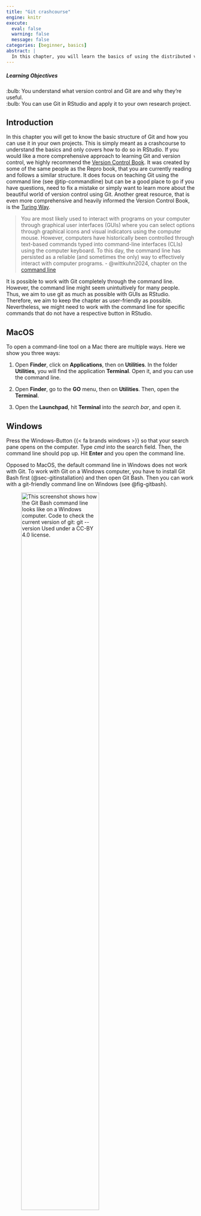 ```yaml
---
title: "Git crashcourse"
engine: knitr
execute:
  eval: false
  warning: false
  message: false
categories: [beginner, basics]
abstract: |
  In this chapter, you will learn the basics of using the distributed version control system Git in RStudio.
---
```


::: {.callout-tip appearance="minimal"}
<h5>Learning Objectives</h5>

:bulb: You understand what version control and Git are and why they're useful.<br>
:bulb: You can use Git in RStudio and apply it to your own research project.<br>
:::

## Introduction

In this chapter you will get to know the basic structure of Git and how you can use it in your own projects.
This is simply meant as a crashcourse to understand the basics and only covers how to do so in RStudio.
If you would like a more comprehensive approach to learning Git and version control, we highly recommend the [Version Control Book](https://lennartwittkuhn.com/version-control-book/).
It was created by some of the same people as the Repro book, that you are currently reading and follows a similar structure.
It does focus on teaching Git using the command line (see @tip-commandline) but can be a good place to go if you have questions, need to fix a mistake or simply want to learn more about the beautiful world of version control using Git.
Another great resource, that is even more comprehensive and heavily informed the Version Control Book, is the [Turing Way](https://book.the-turing-way.org/reproducible-research/vcs).

::: {#tip-commandline .callout-tip title="What is the command line?" collapse="false"}

>You are most likely used to interact with programs on your computer through graphical user interfaces (GUIs) where you can select options through graphical icons and visual indicators using the computer mouse.
>However, computers have historically been controlled through text-based commands typed into command-line interfaces (CLIs) using the computer keyboard.
>To this day, the command line has persisted as a reliable (and sometimes the only) way to effectively interact with computer programs. - @wittkuhn2024, chapter on the [command line](https://lennartwittkuhn.com/version-control-book/chapters/command-line.html)

:::

It is possible to work with Git completely through the command line.
However, the command line might seem unintuitively for many people.
Thus, we aim to use git as much as possible with GUIs as RStudio.
Therefore, we aim to keep the chapter as user-friendly as possible.
Nevertheless, we might need to work with the command line for specific commands that do not have a respective button in RStudio.

::: {.callout-tip title="How to open the command line on your computer" collapse="false"}

::: panel-tabset
## MacOS

To open a command-line tool on a Mac there are multiple ways.
Here we show you three ways: 

1. Open **Finder**, click on **Applications**, then on **Utilities**.
In the folder **Utilities**, you will find the application **Terminal**.
Open it, and you can use the command line.

1. Open **Finder**, go to the **GO** menu, then on **Utilities**.
Then, open the **Terminal**.

1. Open the **Launchpad**, hit **Terminal** into the *search bar*, and open it.

## Windows

Press the Windows-Button {{< fa brands windows >}} so that your search pane opens on the computer.
Type *cmd* into the search field.
Then, the command line should pop up.
Hit **Enter** and you open the command line.

::: {.callout-note}

Opposed to MacOS, the default command line in Windows does not work with Git.
To work with Git on a Windows computer, you have to install Git Bash first (@sec-gitinstallation) and then open Git Bash.
Then you can work with a git-friendly command line on Windows (see @fig-gitbash).

![This screenshot shows how the Git Bash command line looks like on a Windows computer. Code to check the current version of git: `git --version` Used under a [CC-BY 4.0](https://creativecommons.org/licenses/by/4.0) license.](../static/git-bash.png){#fig-gitbash width="70%"}

:::

:::

:::

### What are Git and version control and why are they useful

You've likely come across the illustration below before in this book, but it helps illustrate why using version control can make your workflow and collaboration that much smoother.

```r
#| results: asis
#| eval: true
#| echo: false
cat(make_figure("final-doc-comic"))
```

Version control allows you to keep working on the same file whilst not losing your previous versions.
Just imagine you are working on a code that's working perfectly fine, let's call this 01_code.
You now add a new feature to 01_code for which you change parts of the previous code.
Accidentally, you've created a bug and now your whole code doesn't run anymore.
You've changed too much to simply remember what you would need to do to get back to 01_code.
Wouldn't it be great to travel back in time to your working 01_code?
In a way version control allows you to do this.
It essentially allows you to take snapshots of your work that you can go back to at any point.  

Git is a software that allows you to do just that.

### Git and reproducibility

Git as version control software is able to follow different versions of code and data.
Thus, it provides information about code and data **evolved** over time.
Hence, it becomes way easier to understand which code and data was used to create e.g. a particular figure.
Further, Git saves a **version history** enabling us to understand the changes made, the purpose of analyses, even months or years later.
Thus, we can remarkably reduce process-based reproducibility errors when using Git (@sec-repro-errors)
Meanwhile, Git hides older versions which keeps your project structure organized.
However, you can still access them if you need them [@community2022].


### Some limitations

Git is not good at tracking very large files such as data sets, which can slow it down quite a bit.
It is also not very good at tracking binary files like videos, images or '.docx' files. 
But if you want to track written work you can use '.md' (Markdown) files instead.

## First steps
### Installation {#sec-gitinstallation}
To use Git, you have to install it first.
Depending on your operating system, this will look different.

::: {.callout-tip title="How to install Git on your computer" collapse="false"}

::: panel-tabset
## {{< fa brands apple >}} MacOS

On recent versions of MacOS (> MacOS Sierra 10.12) Git should come pre- installed.
To check whether Git is pre-installed, head to your command-line/Terminal and enter the following command.

```zsh
git --version
```

When Git is already installed, you should see an output similar to below.

```zsh
#| code-copy: false
git version 2.39.2 (Apple Git-143)
```

When Git is not installed, you will receive a prompt asking you if you want to install it along Xcode command line deleveloper tools.
You will also be asked for your administrator password.
Make sure that you have enough storage on your computer to install the Xcode command line developer tools.

Maybe, you will receive an error message called `xcrun:error`.
If so, check out the [Git installation instructions](https://lennartwittkuhn.com/version-control-book/chapters/installation.html#option-1-terminal) in the version control book [@wittkuhn2024].
The authors describe how to fix it.

## {{< fa brands windows >}} Windows

On [Git for Windows](https://gitforwindows.org/) you can download Git and Bash in one go.
The Bash shell is a commonly used command-line interface, which can be useful for more complex commands.
On the website simply click on the **Download** button and after it has finished downloading, double-click on the installer to start the installation process.
You can accept all the default settings if you have no special requirements such as a specific installation destination.
After running through all the settings, click **Install**.
Once done installing, the Bash shell will open automatically.
To confirm everything worked correctly and Git is installed, run the following command, which should return the Git version.

```bash
git --version
```

```zsh
#| code-copy: false

git version 2.46.0.windows.1
```
:::
:::

### Setting up Git in .gitconfig

When you first start using Git, there are some things you need to set up in the **.gitconfig** file.
This file stores all your specific settings.
Using the [command line](http://repro-book/chapters/git-crashcourse.html#introduction), you first need to let Git know who you are.
Your username and email address will be associated with the changes you're tracking with Git.
This is useful, as it allows others to trace back who made which changes.
As you will later use this email address to connect with GitHub, make sure you either use the same email as the one in your GitHub account or use an email address you would be happy to use for your GitHub profile as well!  
To set this up, enter the command below in the command line, replacing 'Your Name' and 'Your Email' with your own.

```bash
git config --global user.name "Name"
git config --global user.email Your Email
```

::: {.callout-important title="Consider privacy concerns!" collapse=false}  
Beware that your username and email address will be publicly visible if you make changes to a public project on e.g., GitHub.
This is very difficult to change or remove later on.
This is relevant if you plan on potentially sharing private projects later on.
Consider if you'd rather use a pseudonym for your username and email address.
:::

The next step is not strictly necessary for functionality but comes highly recommended.
Some older versions of Git still use the terminology of "master" to define the most important branch (There will be more explanation on what branches are later on).
To make the terminology of Git less offensive and more inclusive, there has been a shift to refer to "main" instead.
To ensure your Git will refer to "main" instead of "master", simply run this in your command line:

```bash
git config --global init.defaultBranch main
```

### Repository

In the world of Git, your project is referred to as a repository.
More specifically repository, or repo for short, refers to the folderstructure that you are tracking with Git, which usually is the same as your project.
Sometimes project and repo are used interchangeably but when using Git and GitHub, your project is called a repository.

## Using Git in RStudio

Git is well integrated in RStudio and offers a GUI for Git.
As long as you have Git installed on your computer, it is very easy to use it in RStudio and add it to existing projects.
Whilst originally Git is a command line based program, using the GUI of RStudio makes it more intuitive and can be faster for standard commands than typing them out.
However, for some actions, using the command line is still necessary.

### Setting up Git in an existing R project

Before setting up Git in an existing R-project, make sure you are in your intended project in RStudio ^[:bulb: Tip: How to set up an R-project is explained in the [Good coding practices](https://lennartwittkuhn.com/repro-book/chapters/good-coding-practices.html#sec-rproject) chapter.].
Now, to set up Git, simply go to **Tools > Version Control > Project Setup...** (see below) and choose Git as the version control system in the Pop-up window. Confirm both the initialization of a Git repository in your project, as well as the RStudio restart.

![This screenshot shows where to find the version control feature in RStudio . Used under a [CC-BY 4.0](https://creativecommons.org/licenses/by/4.0) license.](../static/git-initialize.jpg)

Well done, now you should have an additional tab for Git next to your environment pane, which is usually found in the upper right corner.
It should look something like below.

![This screenshot shows where to find Git pane in RStudio. Used under a [CC-BY 4.0](https://creativecommons.org/licenses/by/4.0) license.](../static/git-pane.jpg)

Here you can see all of your projects file, which so far are not tracked by Git.

#### .gitignore file

Now that you've added Git to your repository, a **.gitignore** file was automatically added to it.
This file lists all the files that are **not** tracked aka ignored by Git.
You can and should add files that you don't want to be included in the version history in here.

This is useful to:  
1. Keep your repository **free of unnecessary files**, that would only clutter it.
 You should ignore files that can be recreated by using code from your repository, e.g., plots you created in your data analysis.  
2. Keep **private** or sensitive information out of the version control history, which you might later share.  
3. **Not slow down** working with your repository by adding big files, such as datasets to the .gitignore file.
Additionally, you shouldn't need to track changes when it's reproducible from your raw data and code.  

To add files to .gitignore, just open the .gitignore file and **list the files** you don't want to be tracked in it.
There will already be some files listed there that are being ignored by default.
Your .gitignore should look something like this.

![This screenshot shows how a .gitignore file looks like in RStudio . Used under a [CC-BY 4.0](https://creativecommons.org/licenses/by/4.0) license.](../static/git-gitignore.jpg)

## General workflow with Git

When using Git, the most basic workflow is:  
1. Make changes to your files and save them as usual  
2. Stage files  
3. Commit your changes  

### Staging

**Staging** is essentially telling Git which files and changes you want it to track in your next commit.
It is like adding items to your shopping cart but not yet buying them.
You have to do this before being able to create a commit.
When staging files, keep in mind what changes and files to include in a single commit.
This can be all the files that you've changed in order to fix a bug or to include a new feature, but could be divided up into smaller commits as well.  

In order to stage a file in RStudio, simply tick the box on the left of the file name in the Git pane. 
There, all your files that have saved changes but aren't yet tracked with Git will show up.
Logically, after you have first initialized Git in a repository, all the files will show up there as they have not yet been tracked.
You can go ahead and stage all the files and then click **Commit** in the Git pane.
Below you can see how this could look like.

![This screenshot shows ow to stage files in RStudio. Used under a [CC-BY 4.0](https://creativecommons.org/licenses/by/4.0) license.](../static/git-inital-staging.jpg)

### Committing
A **commit** is like a screenshot of your current work.
Everything that you have previously **staged** will be included in the next commit and makes up that specific version of your repository that you are saving.

![Commits can be compared to anchors in climbing. When you commit, you create a safety point you can't fall past in your progress. Illustration from the [Openscapes](https://openscapes.org/) blog [_GitHub for supporting, contributing, and failing safely_](https://openscapes.org/blog/2022-05-27-github-illustrated-series/) by Allison Horst and Julia Lowndes. Used under a [CC-BY 4.0](https://creativecommons.org/licenses/by/4.0) license.](../static/git-wickham-bryan-monster-climb.jpg)

In RStudio, after having staged your files you can simply make a commit by pressing the **Commit** button in the Git pane.
Now you add a commit message.
Below you can see how this would look like for the initial commit, including the commit message.

![This screenshot shows creating the initial commit in RStudio. Used under a [CC-BY 4.0](https://creativecommons.org/licenses/by/4.0) license.](../static/git-initial-commit.jpg)

For the commit message, it's important to be concise and descriptive of what your changes did, as this is what you will later see listed in the commit history.
If you do want to go back to a previous version later on, the commit messages need to be understandable enough for you and others to easily spot the correct one.
By convention, start your message with a verb in the imperative, e.g., 'Add', 'Fix', 'Remove'.
Now simply press the **Commit** button below the message.
Congrats, you just created your first commit.  

You can create a new commit at any point of time.
It is usually better to commit often rather than seldom.
But also committing too often can make your commit history overwhelming and hard to find specific changes.

::: {.callout-tip title="How to create better commit messages" collapse=false}
It might help you to imagine these two scenarios, when trying to create better commit messages:  
1. Impersonate a strict, tight-lipped, demanding commander that yells what you are supposed to be doing at you in one short sentence.  
2. Think about your message being read by your vicious archnemesis, who doesn't want to understand what you did there.
(Similarly, you could also think about yourself in 5 months time, not having touched your project at all and barely remembering what it was about.)  
Another great way to think about what to include in your commit message are your answers to the questions: 
What?
Why?
Where?
In all of this, please remember: It is still better to commit than to overthink the messages, however your collaborators, including your future self will thank you for not leaving them empty and being concise and precise.
:::

::: {.callout-tip title="Amending a commit" collapse=true}
When creating a new commit you have the option to check the box **Amend previous commit**.
This adds your newly staged changes to the commit you made previously and gives it the commit message you just entered.
This can be useful if you forgot to add some changes or if you are essentially still working on the same thing and want to keep your commit history cleaner.
It can also be useful if you just want to change your previous commit's message.
Simply write the corrected commit message, check the **Amend previous commit** button and commit it.
Just be careful tat you did not stage any files, if you only want to change the message.
:::

::: {.callout-tip title="Why are staging and committing separate actions?" collapse=false}
Staging and committing being separate actions allow you to be more deliberate in what you include in one commit.
Logical units can go together by staging several files before creating a singular commit.
These changed files might depend upon each other or are part of one larger action.
Even if you've made changes across many files already but want to create several commits across them, you can do this by deliberately staging them.
By only staging some of the changed files and creating a first commit and then staging the rest and creating a second commit, you can create more logical and clean commits.
In your workflow, you can get a better overview and avoid forgetting files to include in a commit, by already staging them once you are done with changes within them.
You can also stage only parts of the changes you've made by **staging chunks**.
This way you can include only some lines in a commit even if you made other changes to a file as well.
You can do this in the commit window, by first selecting your file and then selecting **Stage chunk** above the parts you've changed within a file. 
If you want to stage most of the changes, you can first stage the whole file and then select **Unstage chunks** above the lines you don't want to stage.
:::

### Retrieving previous versions

One major advantages of version control is being able to retrieve previous versions of your documents.
To do this, click the **History** button in the Git pane.
This shows you a list of your previous commits, e.g., in the screenshot below, you can see the commit '63289c71' with the commit message "Add love message to version control".

![This screenshot shows the commit history of a repository in RStudio. Used under a [CC-BY 4.0](https://creativecommons.org/licenses/by/4.0) license.](../static/git-history-love-message.jpg)

Here, you can already see, why descriptive commit messages are so valuable, especially when there will be more than just three commits.  
You can see which changes were made in that commit.
Navigate to the version you want to bring back and select **View file @ **.  
**Save as** allows you to replace your current file with the previous version you are looking at now.

![A screenshot of a previously committed file. Used under a [CC-BY 4.0](https://creativecommons.org/licenses/by/4.0) license.](../static/git-revert-history-save.jpg)

Simply save it as you are prompted to do.
Now as a last step, save, stage and commit the file again as you normally would, to have Git track the change you just made.
Now, you just travelled back in time and reset your file to a previous version.
The versions of the file that you have changed in between the commit you went back to and the first time you made that commit are still there in your commit history.
This way you could also return to them later on if you change your mind.

## Branches

Branches allow you to work on your project in several versions at the same time.
You can keep your main repo unchanged, whilst figuring out how to fix a bug or plot your analysis on a different branch.
This let's you keep your working code safe whilst you add or modify things in a separate branch.
Once you're happy with changes made you can move them from that branch to your actual main branch.
A good example for research could be that you want to try out different visualizations of your results.
Instead of fidgeting with the same plot to try out different styles and having to revert to old commits to get back to the previous version, you can have several branches to try out new styles and if you like your plot, add it to your main branch.

The default branch in Git, where essentially your final results will land is called **main**. 
As touched on [previously](http://https://lennartwittkuhn.com/repro-book/chapters/git-crashcourse.html#setting-up-git-in-.gitconfig) in older versions of Git this was referred to as "master".

![This illustration shows a main branch in grey with several other branches. Each dot is a commit. From main at the third commit, a blue Feature A branch was created. From this Feature A branch another Feature A-1 branch was created after the second commit on Feature A. Feature A-1 now already includes the changes made in Feature A. Both branches were merged back into main. The Feature B branch has two commits but hasn't yet been merged back into main. Image from [Chapter "Git Branches"](https://book.the-turing-way.org/reproducible-research/vcs/vcs-git-branches.html) of the ["The Turing Way handbook to reproducible, ethical and collaborative data science"](https://book.the-turing-way.org/), used under a [Creative Commons Attribution 4.0 License](https://github.com/the-turing-way/the-turing-way/blob/main/LICENSE.md).](../static/git-turing-way-branching.jpg)

Branches allow you to work on a version of your repo whilst keeping the working version safe and separate as main.
You can mess around and experiment on other branches and once you are content with your changes you can add them to your main branch.
If you are not, you can just as easily abandon that branch, delete it and start fresh on a new branch, without impacting your main version.  
Additionally to keeping a working version of your code safe, it allows you to work on several issues or additions at the same time in separate branches.
You can always switch between these branches and your working code.
You can refer back to main easily or quickly prioritize one addition whilst keeping your other work-in-progress separate and safe to return to later on their respective branches.  
If you work on a repo together with other people, you can each work on a different branch at the same time and give each other access to these branches by using a remote repository, which we will briefly talk about later.

### Create a branch

To add a new branch to your repository, head to **Git pane > New Branch** and give your branch a descriptive but short name.
Naming your branches systematically with 'bugfix/'or 'feature/' etc. is helpful to easily identify what the aim of each branch is, making collaboration easier.

![Screenshot of adding a new branch called feature/intro in RStudio. Used under a [CC-BY 4.0](https://creativecommons.org/licenses/by/4.0) license.](../static/git-new-branch.jpg)

Once you've created a new branch, you essentially have a copy of your `main` and can change all the files however you want.
Staging and committing works just as usual.
You can switch between your branches by clicking on them in your Git pane.
Always make sure you are on the correct branch when making changes.

![Screenshot of viewing branches in RStudio. Used under a [CC-BY 4.0](https://creativecommons.org/licenses/by/4.0) license.](../static/git-view-branches.jpg)

::: {.callout-warning title="Pay attention to create new branches from main" collapse=true}
When creating a new branch, Git creates this branch from whichever branch you are on at the moment.
If you want to create a new branch from main, always double-check that you are on main.
:::

### Merging

Once you are happy with your changes in a branch and want to add it to your main you have to **merge** them.
Merging one branch into another refers to adding the changes you've made there to your other branch, often 'main'.
To do this, make sure you are on the branch you want to merge **into**, so add your changes to, which will often be main. To merge, go to your terminal in RStudio and run the following command:

``` bash
git merge <your branch>

```

## Outlook: Remote repositories

The possibility to make your repositories available remotely makes Git and online platforms such as GitHub very valuable for collaboration.
GitHub is often referred to as it is the most popular platform and as a student you can get a free pro-account.
This allows you to transfer your local repositories to online platforms, where not only you can make use of features to better structure your project and workflow but most importantly your collaborators can easily access the repository.

Collaborators can simultaneously work on the same file in different or the same branches on their local repositories and once done, both can "upload", or **push** their versions to the remote repository.
On these online platforms such as GitHub, you can easily comment on the changes and merge them into other branches.
Other collaborators can easily "download", or **pull** these other versions to their own local repository.

Another advantage is that you can easily make your repository accessible to others.
In a publication, you can refer to your remote repository for easy access to not only your repository but also your version history.
This can make it easier to follow your work and train of thought.

You can also use this to simply optimize your own workflow and have a backup that's independent of your local computer and can be accessed from anywhere.
Repositories don't need to be public to to collaborated on, you can also keep them private and specifically invite your other contributors to them.

**Advantages of using remote repositories**:  
1. Collaboration  
2. Easy publishing/sharing of your work  
3. Backup  
4. Workflow optimization  

If you want to learn more about using remote repositories and connecting your local repository to a remote one, check out [The Version Control Book-Remotes: Introduction](https://lennartwittkuhn.com/version-control-book/chapters/remotes-intro.html).
You can also have a look at [The Turing Way](https://book.the-turing-way.org/collaboration/github-novice) for how to begin using GitHub.

<!--
### GitHub

GitHub is a popular platform for hosting remote repositories.
You can connect to it and have all your lo
As a student, you have free access to the pro-version of GitHub, which allows you to create XYZ?

### Connecting to GitHub

There are several things you need to do the first time you want to create a remote repository.  
1. Create a GitHub Account.
You can follow the instructions for creating a GitHub account here on the [Version Control Book-Connecting to a remote](https://lennartwittkuhn.com/version-control-book/chapters/remotes-intro.html#creating-an-account).
2. In order to connect to GitHub, you need to establish an authentication method.
This is in order to ensure that you are actually allowed to access and change certain repositories, when accessing them from your local computer and is necessary before being able to connect a local to a remote repository.
In order to to this, please refer to the [Version Control Book](https://lennartwittkuhn.com/version-control-book/chapters/remotes-intro.html#authentication) as it provides detailed instructions for both Windows and MacOS users.
Unfortunately in this case, you can not do this using the RStudio GUI but instead use your command line.
This is a once time process, so please don't be deterred by it and the advantages of having access to your remote repositories definitively makes it worthwhile.

### Connecting your local and remote repository

After having successfully created a GitHub account and setting up the authentication method, you can now move on to creating your first repository on GitHub and connecting it to your local repository.
Simply head to the [GitHub Startpage](https://github.com/) (make sure you are logged in) , click on the **+ > New repository**. 

![This screenshot shows where to find the 'New repository' feature on GitHub. Used under a [CC-BY 4.0](https://creativecommons.org/licenses/by/4.0) license.](../static/github-new-repo.jpg)

Now, you can go ahead and set up your repository by assigning it a name.
To simplify things for yourself and avoid confusion once you have several repositories on GitHub, a good option is to give your remote repository the same name as your local repository.
You also have to choose whether you want to make your repository 'Public' or 'Private'.
A public repository and its content can be viewed by anyone.
A private repository only you and explicitly added collaborators can view and add to.
You can change this setting later on, meaning that whilst working on it, you want to keep your code and other files private but upon publication want to make it accessible to be easily reproducible.  
Other than that, you can simply click **Create repository** at the bottom of the page and you've just created your first GitHub repository.

Now, as a last step, you need to connect your local and remote repositories.
Do do this, simply copy the HTTPS **or** SSH URL and head back to your repository in RStudio.

::: {.callout-warning title="SSH vs PAT URL" collapse=false}
Take care to use the HTTPS URL (httsp://) if you use PAT for authentication and the SSH URL (git@github.com) if you use an SSH key.
:::

![This screenshot shows where to find the HTTPS and SSH URL on a repository on GitHub. Used under a [CC-BY 4.0](https://creativecommons.org/licenses/by/4.0) license.](../static/github-startpage-repo.jpg)

Now you now run the command 'git remote add origin <your SSH or HTTPS URL>' in your terminal (see below).

To check if adding your remote repository has properly worked, you can run the command 'git remote -v', which should return the following output, referencing the remote repository you just added.

```markdown
#| code-copy: false
origin  git@github.com: <your username/name of your repo>.git (fetch)
origin  git@github.com: <your username/name of your repo>.git (push)
```

### Pushing 

Now you have your remote and local repository connected.
However, as of now, none of the contents of your local repository are on the remote one.
To get them there, you **push** it to the remote.
This in a way "uploads" your local files and later on your changes to the designated remote repository.
In order to push for the first time, go to your terminal and use the command 'git push -u origin main'.
This tells Git that you want to push your main branch to your remote repository which is commonly referred to as 'origin'.
The marker '-u' tells git that it should also call the remote branch main, same as your local version.
Have a look below what the output message after the initial push can look like in RStudio.
Now the files on the main branch of your local and remote repository should look the same.

![This screenshot shows the output after the initial push to a remote repository in RStudio. Used under a [CC-BY 4.0](https://creativecommons.org/licenses/by/4.0) license.](../static/git-remote-initial-push.jpg)

After this initial push, you can use RStudio's GUI again and when wanting to push just make sure you are on the right branch and use 'Push' in the Git pane, which has the green arrow next to it.

### Pull requests

![This screenshot shows . Used under a [CC-BY 4.0](https://creativecommons.org/licenses/by/4.0) license.](../static/github-create-pr.jpg)

### Issues

![This screenshot shows the creation of an issue on GitHub. Used under a [CC-BY 4.0](https://creativecommons.org/licenses/by/4.0) license.](../static/github-issue.jpg)

### Collaborative GitHub workflow

Now that you have a remote repository, it is very easy to collaborate with others using it.
Instead of having to send each other files back and forth, having to wait for others to edit them before being able to move on with your part, as well as having many different versions
Simply add them in the repositories settings under access.
They can then accept this collaborator role and 
-->

## Acknowledgments

This chapter was heavily informed by [The Version Control Book](https://lennartwittkuhn.com/version-control-book/) and [The Turing Way](https://book.the-turing-way.org/reproducible-research/vcs).

